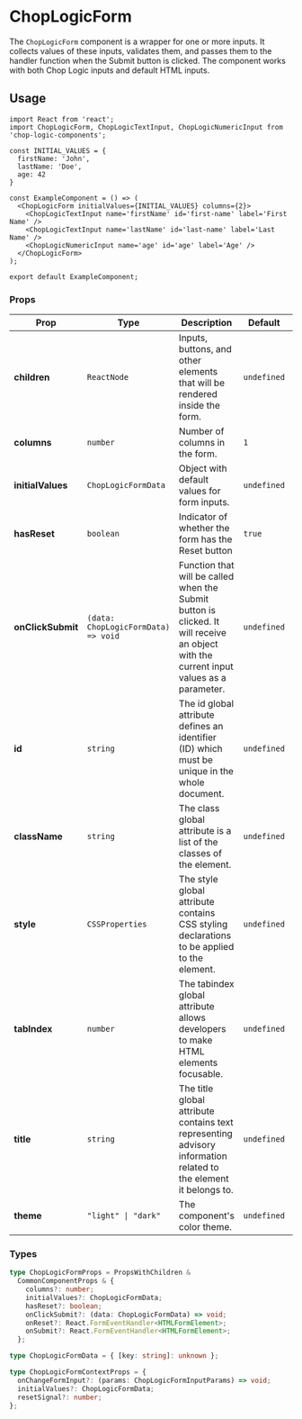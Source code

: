 
<Meta of={ChopLogicFormStories} title='Form' />

# ChopLogicForm

The `ChopLogicForm` component is a wrapper for one or more inputs. It collects values of these inputs, validates them, and passes them to the handler function when the Submit button is clicked. The component works with both Chop Logic inputs and default HTML inputs.

<Canvas>
  <Story of={ChopLogicFormStories.Default} />
</Canvas>

## Usage

```tsx
import React from 'react';
import ChopLogicForm, ChopLogicTextInput, ChopLogicNumericInput from 'chop-logic-components';

const INITIAL_VALUES = {
  firstName: 'John',
  lastName: 'Doe',
  age: 42
}

const ExampleComponent = () => (
  <ChopLogicForm initialValues={INITIAL_VALUES} columns={2}>
    <ChopLogicTextInput name='firstName' id='first-name' label='First Name' />
    <ChopLogicTextInput name='lastName' id='last-name' label='Last Name' />
    <ChopLogicNumericInput name='age' id='age' label='Age' />
  </ChopLogicForm>
);

export default ExampleComponent;
```

### Props

| Prop              | Type                                | Description                                                                                                                             | Default     | Required |
| ----------------- | ----------------------------------- | --------------------------------------------------------------------------------------------------------------------------------------- | ----------- | -------- |
| **children**      | `ReactNode`                         | Inputs, buttons, and other elements that will be rendered inside the form.                                                              | `undefined` | No       |
| **columns**       | `number`                            | Number of columns in the form.                                                                                                          | `1`         | No       |
| **initialValues** | `ChopLogicFormData`                 | Object with default values for form inputs.                                                                                             | `undefined` | No       |
| **hasReset**      | `boolean`                           | Indicator of whether the form has the Reset button                                                                                      | `true`      | No       |
| **onClickSubmit** | `(data: ChopLogicFormData) => void` | Function that will be called when the Submit button is clicked. It will receive an object with the current input values as a parameter. | `undefined` | No       |
| **id**            | `string`                            | The id global attribute defines an identifier (ID) which must be unique in the whole document.                                          | `undefined` | No       |
| **className**     | `string`                            | The class global attribute is a list of the classes of the element.                                                                     | `undefined` | No       |
| **style**         | `CSSProperties`                     | The style global attribute contains CSS styling declarations to be applied to the element.                                              | `undefined` | No       |
| **tabIndex**      | `number`                            | The tabindex global attribute allows developers to make HTML elements focusable.                                                        | `undefined` | No       |
| **title**         | `string`                            | The title global attribute contains text representing advisory information related to the element it belongs to.                        | `undefined` | No       |
| **theme**         | `"light" \| "dark"`                 | The component's color theme.                                                                                                            | `undefined` | No       |

### Types

```ts
type ChopLogicFormProps = PropsWithChildren &
  CommonComponentProps & {
    columns?: number;
    initialValues?: ChopLogicFormData;
    hasReset?: boolean;
    onClickSubmit?: (data: ChopLogicFormData) => void;
    onReset?: React.FormEventHandler<HTMLFormElement>;
    onSubmit?: React.FormEventHandler<HTMLFormElement>;
  };

type ChopLogicFormData = { [key: string]: unknown };

type ChopLogicFormContextProps = {
  onChangeFormInput?: (params: ChopLogicFormInputParams) => void;
  initialValues?: ChopLogicFormData;
  resetSignal?: number;
};
```
